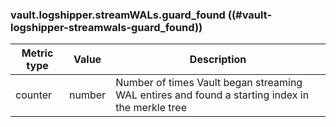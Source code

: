 ### vault.logshipper.streamWALs.guard_found ((#vault-logshipper-streamwals-guard_found))

Metric type | Value   | Description
----------- | ------- | -----------
counter     | number  | Number of times Vault began streaming WAL entires and found a starting index in the merkle tree